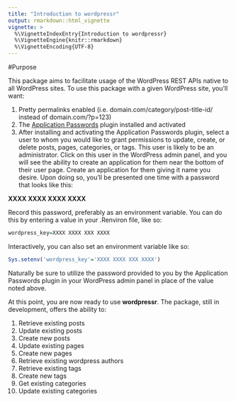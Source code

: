 ```yaml
---
title: "Introduction to wordpressr"
output: rmarkdown::html_vignette
vignette: >
  %\VignetteIndexEntry{Introduction to wordpressr}
  %\VignetteEngine{knitr::rmarkdown}
  %\VignetteEncoding{UTF-8}
---
```


#Purpose

This package aims to facilitate usage of the WordPress REST APIs native to all WordPress sites. To use this package with a given WordPress site, you'll want:

1. Pretty permalinks enabled (i.e. domain.com/category/post-title-id/ instead of domain.com/?p=123)
1. The [Application Passwords](https://wordpress.org/plugins/application-passwords/) plugin installed and activated
1. After installing and activating the Application Passwords plugin, select a user to whom you would like to grant permissions to update, create, or delete posts, pages, categories, or tags. This user is likely to be an administrator. Click on this user in the WordPress admin panel, and you will see the ability to create an application for them near the bottom of their user page. Create an application for them giving it name you desire. Upon doing so, you'll be presented one time with a password that looks like this:

__XXXX XXXX XXXX XXXX__

Record this password, preferably as an environment variable. You can do this by entering a value in your .Renviron file, like so:

```r
wordpress_key=XXXX XXXX XXX XXXX
```

Interactively, you can also set an environment variable like so:

```r
Sys.setenv('wordpress_key'='XXXX XXXX XXX XXXX')
```

Naturally be sure to utilize the password provided to you by the Application Passwords plugin in your WordPress admin panel in place of the value noted above.  

At this point, you are now ready to use __wordpressr__. The package, still in development, offers the ability to:

1. Retrieve existing posts
1. Update existing posts
1. Create new posts
1. Update existing pages
2. Create new pages
1. Retrieve existing wordpress authors
1. Retrieve existing tags
1. Create new tags
1. Get existing categories
1. Update existing categories

